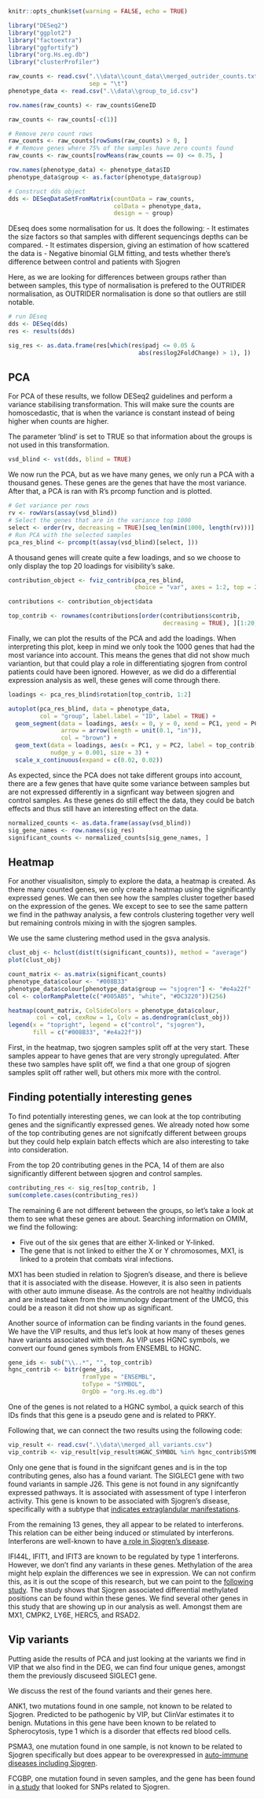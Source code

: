 ```r
knitr::opts_chunk$set(warning = FALSE, echo = TRUE)
```

```r
library("DESeq2")
library("ggplot2")
library("factoextra")
library("ggfortify")
library("org.Hs.eg.db")
library("clusterProfiler")
```

```r
raw_counts <- read.csv(".\\data\\count_data\\merged_outrider_counts.txt",
                       sep = "\t")
phenotype_data <- read.csv(".\\data\\group_to_id.csv")

row.names(raw_counts) <- raw_counts$GeneID

raw_counts <- raw_counts[-c(1)]

# Remove zero count rows
raw_counts <- raw_counts[rowSums(raw_counts) > 0, ]
# # Remove genes where 75% of the samples have zero counts found
raw_counts <- raw_counts[rowMeans(raw_counts == 0) <= 0.75, ]

row.names(phenotype_data) <- phenotype_data$ID
phenotype_data$group <- as.factor(phenotype_data$group)
```

```r
# Construct dds object
dds <- DESeqDataSetFromMatrix(countData = raw_counts,
                              colData = phenotype_data,
                              design = ~ group)
```


DEseq does some normalisation for us. It does the following:
- It estimates the size factors so that samples with different sequencings depths can be compared.
- It estimates dispersion, giving an estimation of how scattered the data is
- Negative binomial GLM fitting, and tests whether there's difference between control and patients with Sjogren

Here, as we are looking for differences between groups rather than between samples, this type of normalisation is prefered to
the OUTRIDER normalisation, as OUTRIDER normalisation is done so that outliers are still notable.
```r
# run DEseq
dds <- DESeq(dds)
res <- results(dds)

sig_res <- as.data.frame(res[which(res$padj <= 0.05 &
                                     abs(res$log2FoldChange) > 1), ])
```

## PCA

For PCA of these results, we follow DESeq2 guidelines and perform a variance stabilising transformation. This will make
sure the counts are homoscedastic, that is when the variance is constant instead of being higher when counts are higher.

The parameter 'blind' is set to TRUE so that information about the groups is not used in this transformation.
```r
vsd_blind <- vst(dds, blind = TRUE)
```

We now run the PCA, but as we have many genes, we only run a PCA with a thousand genes. These genes are the genes that
have the most variance. After that, a PCA is ran with R's prcomp function and is plotted.

```r
# Get variance per rows
rv <- rowVars(assay(vsd_blind))
# Select the genes that are in the variance top 1000
select <- order(rv, decreasing = TRUE)[seq_len(min(1000, length(rv)))]
# Run PCA with the selected samples
pca_res_blind <- prcomp(t(assay(vsd_blind)[select, ]))
```

A thousand genes will create quite a few loadings, and so we choose to only display the top 20 loadings for visibility's sake.

```r
contribution_object <- fviz_contrib(pca_res_blind,
                                    choice = "var", axes = 1:2, top = 20)

contributions <- contribution_object$data

top_contrib <- rownames(contributions[order(contributions$contrib,
                                            decreasing = TRUE), ][1:20, ])
```

Finally, we can plot the results of the PCA and add the loadings. When interpreting this plot, keep in mind we only took
the 1000 genes that had the most variance into account. This means the genes that did not show much variantion, but that could play a 
role in differentiating sjogren from control patients could have been ignored. However, as we did do a differential expression analysis as
well, these genes will come through there.

```r
loadings <- pca_res_blind$rotation[top_contrib, 1:2]

autoplot(pca_res_blind, data = phenotype_data,
         col = "group", label.label = "ID", label = TRUE) +
  geom_segment(data = loadings, aes(x = 0, y = 0, xend = PC1, yend = PC2),
               arrow = arrow(length = unit(0.1, "in")),
               col = "brown") +
  geom_text(data = loadings, aes(x = PC1, y = PC2, label = top_contrib),
            nudge_y = 0.001, size = 3) +
  scale_x_continuous(expand = c(0.02, 0.02))
```

As expected, since the PCA does not take different groups into account, there are a few genes that have quite some
variance between samples but are not expressed differently in a signficant way between sjogren and control samples.
As these genes do still effect the data, they could be batch effects and thus still have an interesting effect on the data.

```r
normalized_counts <- as.data.frame(assay(vsd_blind))
sig_gene_names <- row.names(sig_res)
significant_counts <- normalized_counts[sig_gene_names, ]
```

## Heatmap

For another visualisiton, simply to explore the data, a heatmap is created. As there many counted genes, we only create a heatmap using the significantly
expressed genes. We can then see how the samples cluster together based on the expression of the genes. We except to see to see the same 
pattern we find in the pathway analysis, a few controls clustering together very well but remaining controls mixing in with the sjogren samples.

We use the same clustering method used in the gsva analysis.

```r
clust_obj <- hclust(dist(t(significant_counts)), method = "average")
plot(clust_obj)
```

```r
count_matrix <- as.matrix(significant_counts)
phenotype_data$colour <- "#008B33"
phenotype_data$colour[phenotype_data$group == "sjogren"] <- "#e4a22f"
col <- colorRampPalette(c("#005AB5", "white", "#DC3220"))(256)

heatmap(count_matrix, ColSideColors = phenotype_data$colour,
        col = col, cexRow = 1, Colv = as.dendrogram(clust_obj))
legend(x = "topright", legend = c("control", "sjogren"),
       fill = c("#008B33", "#e4a22f"))
```

First, in the heatmap, two sjogren samples split off at the very start. These samples appear to have genes 
that are very strongly upregulated. After these two samples have split off, we find a that one group of sjogren samples
split off rather well, but others mix more with the control.

## Finding potentially interesting genes

To find potentially interesting genes, we can look at the top contributing genes and the significantly expressed genes.
We already noted how some of the top contributing genes are not signifcatly different between groups but they could 
help explain batch effects which are also interesting to take into consideration.

From the top 20 contributing genes in the PCA, 14 of them are also significantly different between sjogren and control
samples.

```r
contributing_res <- sig_res[top_contrib, ]
sum(complete.cases(contributing_res))
```

The remaining 6 are not different between the groups, so let's take a look at them to see what these genes are about.
Searching information on OMIM, we find the following:

- Five out of the six genes that are either X-linked or Y-linked.
- The gene that is not linked to either the X or Y chromosomes, MX1, is linked to a protein that combats viral infections.

MX1 has been studied in relation to Sjogren's disease, and there is believe that it is associated with the disease. However, 
it is also seen in patients with other auto immune disease. As the controls are not healthy individuals and are instead taken from
the immunology department of the UMCG, this could be a reason it did not show up as significant. 

Another source of information can be finding variants in the found genes. We have the VIP results, and thus let's look 
at how many of theses genes have variants associated with them. As VIP uses HGNC symbols, we convert our found genes 
symbols from ENSEMBL to HGNC. 

```r
gene_ids <- sub("\\..*", "", top_contrib)
hgnc_contrib <- bitr(gene_ids,
                     fromType = "ENSEMBL",
                     toType = "SYMBOL",
                     OrgDb = "org.Hs.eg.db")
```

One of the genes is not related to a HGNC symbol, a quick search of this IDs finds that this gene is a pseudo gene and 
is related to PRKY.

Following that, we can connect the two results using the following code:

```r
vip_result <- read.csv(".\\data\\merged_all_variants.csv")
vip_contrib <- vip_result[vip_result$HGNC_SYMBOL %in% hgnc_contrib$SYMBOL, ]
```

Only one gene that is found in the signifcant genes and is in the top contributing genes, also has a found variant. The
SIGLEC1 gene with two found variants in sample J26. This gene is not found in any signifcantly expressed pathways. It is 
associated with assessment of type I interferon activity. This gene is known to be associated with Sjogren's disease, specifically
with a subtype that [indicates extraglandular manifestations](https://rmdopen.bmj.com/content/2/2/e000292).

From the remaining 13 genes, they all appear to be related to interferons. This relation can be either being induced 
or stimulated by interferons. Interferons are well-known to have [a role in Sjogren's disease](https://pmc.ncbi.nlm.nih.gov/articles/PMC7916411/).

IFI44L, IFIT1, and IFIT3 are known to be regulated by type 1 interferons. However, we don't find  any variants in these 
genes. Methylation of the area might help explain the differences we see in expression. We can not confirm this, as 
it is out the scope of this research, but we can point to the [following study](https://www.nature.com/articles/s41598-021-01324-0).
The study shows that Sjogren associated differential methylated positions can be found within these genes. We find several
other genes in this study that are showing up in our analysis as well. Amongst them are MX1, CMPK2, LY6E, HERC5, and RSAD2.

## Vip variants

Putting aside the results of PCA and just looking at the variants we find in VIP that we also find in the DEG, we can
find four unique genes, amongst them the previously discuseed SIGLEC1 gene. 

We discuss the rest of the found variants and their genes here.

ANK1, two mutations found in one sample, not known to be related to Sjogren. Predicted to be pathogenic by VIP, but ClinVar
estimates it to benign. Mutations in this gene have been known to be related to Spherocytosis, type 1 which is a disorder that
effects red blood cells.

PSMA3, one mutation found in one sample, is not known to be related to Sjogren specifically but does appear to be overexpressed in 
[auto-immune diseases including Sjogren](https://pubmed.ncbi.nlm.nih.gov/12375310/).

FCGBP, one mutation found in seven samples, and the gene has been found in [a study](https://pmc.ncbi.nlm.nih.gov/articles/PMC8809958/#abstract1) 
that looked for SNPs related to Sjogren.